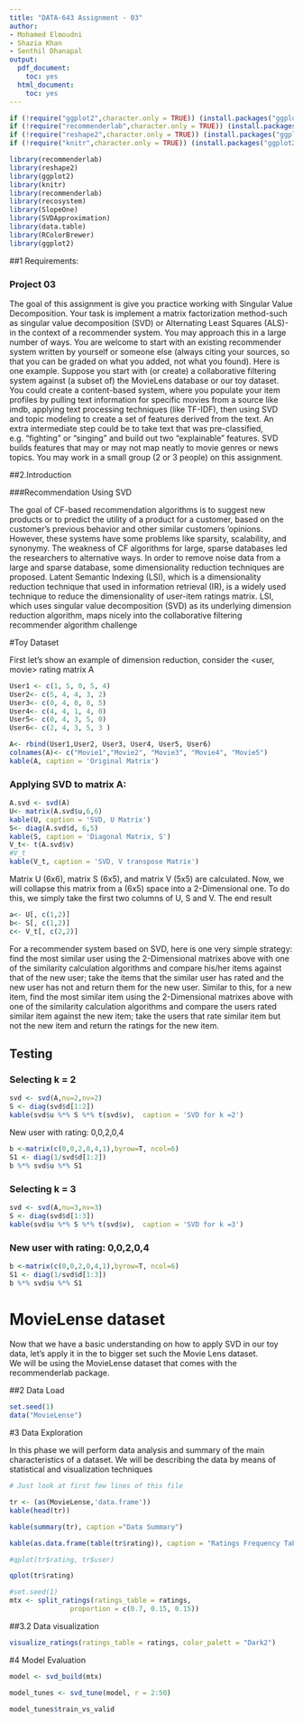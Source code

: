 ---
title: "DATA-643 Assignment - 03"
author:
- Mohamed Elmoudni
- Shazia Khan
- Senthil Dhanapal
output:
  pdf_document:
    toc: yes
  html_document:
    toc: yes
---


```{r, echo = FALSE, warning=FALSE, message=FALSE}


if (!require("ggplot2",character.only = TRUE)) (install.packages("ggplot2",repos = "http://cran.us.r-project.org", dep=TRUE))
if (!require("recommenderlab",character.only = TRUE)) (install.packages("ggplot2",repos = "http://cran.us.r-project.org", dep=TRUE))
if (!require("reshape2",character.only = TRUE)) (install.packages("ggplot2",repos = "http://cran.us.r-project.org", dep=TRUE))
if (!require("knitr",character.only = TRUE)) (install.packages("ggplot2",repos = "http://cran.us.r-project.org", dep=TRUE))

library(recommenderlab)
library(reshape2)
library(ggplot2)
library(knitr)
library(recommenderlab)
library(recosystem)
library(SlopeOne)
library(SVDApproximation)
library(data.table)
library(RColorBrewer)
library(ggplot2)

```


\newpage



##1 Requirements:

### Project 03

The goal of this assignment is give you practice working with Singular Value Decomposition.
Your task is implement a matrix factorization method-such as singular value decomposition (SVD) or Alternating Least Squares (ALS)-in the context of a recommender system.
You may approach this in a large number of ways. You are welcome to start with an existing recommender system written by yourself or someone else (always citing your sources, so that you can be graded on what you added, not what you found).
Here is one example. Suppose you start with (or create) a collaborative filtering system against (a subset of) the MovieLens database or our toy dataset. You could create a content-based system, where you populate your item profiles by pulling text information for specific movies from a source like imdb, applying text processing techniques (like TF-IDF), then using SVD and topic modeling to create a set of features derived from the text.
An extra intermediate step could be to take text that was pre-classified, e.g. "fighting" or "singing" and build out two "explainable" features. SVD builds features that may or may not map neatly to movie genres or news topics.
You may work in a small group (2 or 3 people) on this assignment.

##2.Introduction 

###Recommendation Using SVD \newline
\

The goal of CF-based recommendation algorithms is to suggest new products or to predict the utility of a product for a customer, based on the customer's previous behavior and other similar customers 'opinions. However, these systems have some problems like sparsity, scalability, and synonymy. 
The weakness of CF algorithms for large, sparse databases led the researchers to alternative ways. 
In order to remove noise data from a large and sparse database, some dimensionality reduction techniques are proposed. Latent Semantic Indexing (LSI), which is a dimensionality reduction technique that used in information retrieval (IR), is a widely used technique to reduce the dimensionality of user-item ratings matrix. LSI, which uses singular value decomposition (SVD) as its underlying dimension reduction algorithm, maps nicely into the collaborative filtering recommender algorithm challenge 

#Toy Dataset 

First let's show an example of dimension reduction, consider the <user, movie> rating matrix A

```{r}

User1 <- c(1, 5, 0, 5, 4)
User2<- c(5, 4, 4, 3, 2)
User3<- c(0, 4, 0, 0, 5)
User4<- c(4, 4, 1, 4, 0)
User5<- c(0, 4, 3, 5, 0)
User6<- c(2, 4, 3, 5, 3 )

A<- rbind(User1,User2, User3, User4, User5, User6)
colnames(A)<- c("Movie1","Movie2", "Movie3", "Movie4", "Movie5")
kable(A, caption = 'Original Matrix')

```

### Applying SVD to matrix A:

```{r}
A.svd <- svd(A)
U<- matrix(A.svd$u,6,6)
kable(U, caption = 'SVD, U Matrix')
S<- diag(A.svd$d, 6,5)
kable(S, caption = 'Diagonal Matrix, S')
V_t<- t(A.svd$v)
#V_t
kable(V_t, caption = 'SVD, V transpose Matrix')

```


Matrix U (6x6), matrix S (6x5), and matrix V (5x5) are calculated. 
Now, we will collapse this matrix from a (6x5) space into a 2-Dimensional one. 
To do this, we simply take the first two columns of U, S and V. The end result

```{r}
a<- U[, c(1,2)]
b<- S[, c(1,2)]
c<- V_t[, c(2,2)]

```


For a recommender system based on SVD, here is one very simple strategy: find the most similar user using the 2-Dimensional matrixes above with one of the similarity calculation algorithms and compare his/her items against that of the new user; take the items that the similar user has rated and the new user has not and return them for the new user. Similar to this, for a new item, find the most similar item using the 2-Dimensional matrixes above with one of the similarity calculation algorithms and compare the users rated similar item against the new item; take the users that rate similar item but not the new item and return the ratings for the new item.

## Testing 

### Selecting k = 2

```{r}
svd <- svd(A,nu=2,nv=2)
S <- diag(svd$d[1:2])
kable(svd$u %*% S %*% t(svd$v),  caption = 'SVD for k =2')

```

New user with rating: 0,0,2,0,4

```{r}
b <-matrix(c(0,0,2,0,4,1),byrow=T, ncol=6)
S1 <- diag(1/svd$d[1:2])
b %*% svd$u %*% S1


```

### Selecting k = 3

```{r}
svd <- svd(A,nu=3,nv=3)
S <- diag(svd$d[1:3])
kable(svd$u %*% S %*% t(svd$v),  caption = 'SVD for k =3')

```


### New user with rating: 0,0,2,0,4

```{r}
b <-matrix(c(0,0,2,0,4,1),byrow=T, ncol=6)
S1 <- diag(1/svd$d[1:3])
b %*% svd$u %*% S1


```


# MovieLense dataset 

Now that we have a basic understanding on how to apply SVD in our toy data, let's apply it in the to bigger set such the Movie Lens dataset.  
We will be using the MovieLense dataset that comes with the recommenderlab package. 

##2 Data Load \newline

```{r, echo = FALSE, warning=FALSE, message=FALSE}

set.seed(1)
data("MovieLense")


```



#3 Data Exploration \newline


In this phase we will perform data analysis and summary of the main characteristics of a dataset. We will be describing the data by means of statistical and visualization techniques

```{r, echo = FALSE, warning=FALSE, message=FALSE}
# Just look at first few lines of this file

tr <- (as(MovieLense,'data.frame'))
kable(head(tr))

kable(summary(tr), caption ="Data Summary")

kable(as.data.frame(table(tr$rating)), caption = "Ratings Frequency Table")

#qplot(tr$rating, tr$user)

qplot(tr$rating)
```



```{r, echo = FALSE, warning=FALSE, message=FALSE}

#set.seed(1)
mtx <- split_ratings(ratings_table = ratings, 
               proportion = c(0.7, 0.15, 0.15))

```

##3.2 Data visualization

```{r}

visualize_ratings(ratings_table = ratings, color_palett = "Dark2")

```



#4 Model Evaluation
```{r}

model <- svd_build(mtx)

```


```{r}

model_tunes <- svd_tune(model, r = 2:50)
```


```{r}
model_tunes$train_vs_valid
```



